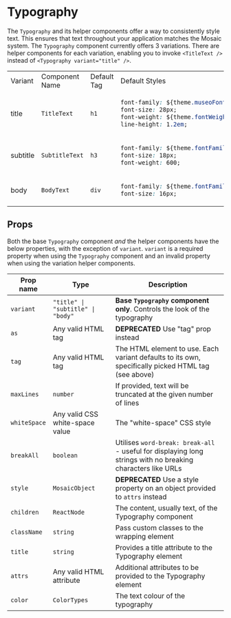 
<Meta of={stories} />

# Typography

The `Typography` and its helper components offer a way to consistently style text. This ensures that text throughout your application matches the Mosaic system. The `Typography` component currently offers 3 variations. There are helper components for each variation, enabling you to invoke `<TitleText />` instead of `<Typography variant="title" />`.

<table width="100%">
<tr>
<td>Variant</td>
<td>Component Name</td>
<td>Default Tag</td>
<td>Default Styles</td>
</tr>
<tr>
<td>title</td>
<td>

`TitleText`
</td>
<td>

`h1`
</td>
<td>

```css
font-family: ${theme.museoFont};
font-size: 28px;
font-weight: ${theme.fontWeight.light};
line-height: 1.2em;
```
</td>
</tr>
<tr>
<td>subtitle</td>
<td>

`SubtitleText`
</td>
<td>

`h3`
</td>
<td>

```css
font-family: ${theme.fontFamily};
font-size: 18px;
font-weight: 600;
```
</td>
</tr>
<tr>
<td>body</td>
<td>

`BodyText`
</td>
<td>

`div`
</td>
<td>

```css
font-family: ${theme.fontFamily};
font-size: 16px;
```
</td>
</tr>
</table>

## Props
Both the base `Typography` component *and* the helper components have the below properties, with the exception of `variant`. `variant` is a required property when using the `Typography` component and an invalid property when using the variation helper components.

| Prop name | Type | Description |
| ------ | ------ | ------ |
| <code>variant</code> | <code>"title" &#124; "subtitle" &#124; "body"</code>  | **Base <code>Typography</code> component only**. Controls the look of the typography |
| <code>as</code> | Any valid HTML tag | **DEPRECATED** Use "tag" prop instead |
| <code>tag</code> | Any valid HTML tag | The HTML element to use. Each variant defaults to its own, specifically picked HTML tag (see above) |
| <code>maxLines</code> | <code>number</code> | If provided, text will be truncated at the given number of lines |
| <code>whiteSpace</code> | Any valid CSS white-space value | The "white-space" CSS style |
| <code>breakAll</code> | <code>boolean</code> | Utilises <code>word-break: break-all</code> - useful for displaying long strings with no breaking characters like URLs |
| <code>style</code> | <code>MosaicObject</code> | **DEPRECATED** Use a style property on an object provided to <code>attrs</code> instead |
| <code>children</code> | <code>ReactNode</code> | The content, usually text, of the Typography component |
| <code>className</code> | <code>string</code> | Pass custom classes to the wrapping element |
| <code>title</code> | <code>string</code> | Provides a title attribute to the Typography element |
| <code>attrs</code> | Any valid HTML attribute | Additional attributes to be provided to the Typography element |
| <code>color</code> | <code>ColorTypes</code> | The text colour of the typography |
